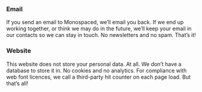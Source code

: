 ### Email

If you send an email to Monospaced, we’ll email you back. If we end
up working together, or think we may do in the future, we’ll keep
your email in our contacts so we can stay in touch. No newsletters
and no spam. That’s it!

### Website

This website does not store your personal data. At all. We don’t
have a database to store it in. No cookies and no analytics. For
compliance with web font licences, we call a third-party hit counter
on each page load. But that’s all!
